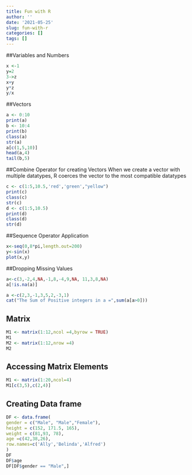 ```yaml
---
title: Fun with R
author: ''
date: '2021-05-25'
slug: fun-with-r
categories: []
tags: []
---
```


##Variables and Numbers
```r
x <-1
y=2
3->z
x+y
y*z
y/x
```

##Vectors
```r
a <- 0:10
print(a)
b <- 10:4
print(b)
class(a)
str(a)
a[c(1,5,10)]
head(a,4)
tail(b,5)
```

##Combine Operator for creating Vectors
When we create a vector with multiple datatypes, R coerces the vector to the most compatible datatypes
```r
c <- c(1:5,10.5,'red','green',"yellow")
print(c)
class(c)
str(c)
d <- c(1:5,10.5)
print(d)
class(d)
str(d)
```

##Sequence Operator Application
```r
x<-seq(0,8*pi,length.out=200)
y<-sin(x)
plot(x,y)
```

##Dropping Missing Values

```r
a<-c(3,-2,4,NA,-1,8,-4,9,NA, 11,3,8,NA)
a[!is.na(a)]

a <-c(2,3,-1,3,5,2,-3,1)
cat("The Sum of Positive integers in a =",sum(a[a>0]))
```

## Matrix

```r
M1 <- matrix(1:12,ncol =4,byrow = TRUE)
M1
M2 <- matrix(1:12,nrow =4)
M2
```

## Accessing Matrix Elements

```r
M1 <- matrix(1:20,ncol=4)
M1[c(3,5),c(2,4)]

```

## Creating Data frame

```r
DF <- data.frame(
gender = c("Male", "Male","Female"),
height = c(152, 171.5, 165),
weight = c(81,93, 78),
age =c(42,38,26),
row.names=c('Ally','Belinda','Alfred')
)
DF
DF$age
DF[DF$gender == "Male",]
```

